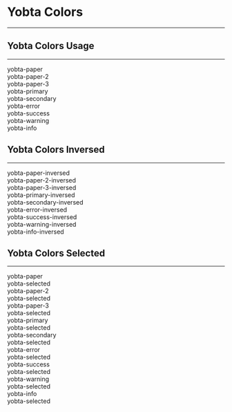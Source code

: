 
<Meta title="Colors/Yobta Colors" />

# Yobta Colors

---

## Yobta Colors Usage

---

<Canvas>
  <Story name="Yobta Colors Usage">
    <div className="grid sm:grid-cols-1 md:grid-cols-2 lg:grid-cols-3 xl:grid-cols-4 gap-4">
      <div className="p-2 text-center rounded yobta-paper">yobta-paper</div>
      <div className="p-2 text-center rounded yobta-paper-2">yobta-paper-2</div>
      <div className="p-2 text-center rounded yobta-paper-3">yobta-paper-3</div>
      <div className="p-2 text-center rounded yobta-primary">yobta-primary</div>
      <div className="p-2 text-center rounded yobta-secondary">
        yobta-secondary
      </div>
      <div className="p-2 text-center rounded yobta-error">yobta-error</div>
      <div className="p-2 text-center rounded yobta-success">yobta-success</div>
      <div className="p-2 text-center rounded yobta-warning">yobta-warning</div>
      <div className="p-2 text-center rounded yobta-info">yobta-info</div>
    </div>
  </Story>
</Canvas>

## Yobta Colors Inversed

---

<Canvas>
  <Story name="Yobta Colors Inversed">
    <div className="grid sm:grid-cols-1 md:grid-cols-2 lg:grid-cols-3 xl:grid-cols-4 gap-4">
      <div className="p-2 text-center rounded yobta-paper-inversed">
        yobta-paper-inversed
      </div>
      <div className="p-2 text-center rounded yobta-paper-2-inversed">
        yobta-paper-2-inversed
      </div>
      <div className="p-2 text-center rounded yobta-paper-3-inversed">
        yobta-paper-3-inversed
      </div>
      <div className="p-2 text-center rounded yobta-primary-inversed">
        yobta-primary-inversed
      </div>
      <div className="p-2 text-center rounded yobta-secondary-inversed">
        yobta-secondary-inversed
      </div>
      <div className="p-2 text-center rounded yobta-error-inversed">
        yobta-error-inversed
      </div>
      <div className="p-2 text-center rounded yobta-success-inversed">
        yobta-success-inversed
      </div>
      <div className="p-2 text-center rounded yobta-warning-inversed">
        yobta-warning-inversed
      </div>
      <div className="p-2 text-center rounded yobta-info-inversed">
        yobta-info-inversed
      </div>
    </div>
  </Story>
</Canvas>

## Yobta Colors Selected

---

<Canvas>
  <Story name="Yobta Colors Selected">
    <div className="grid sm:grid-cols-1 md:grid-cols-2 lg:grid-cols-3 xl:grid-cols-4 gap-4">
      <div className="p-2 text-center rounded yobta-paper">
        yobta-paper
        <div className="text-center">
          <span className="max-w-fit text-center yobta-selected">
            yobta-selected
          </span>
        </div>
      </div>
      <div className="p-2 text-center rounded yobta-paper-2">
        yobta-paper-2
        <div className="text-center">
          <span className="max-w-fit text-center yobta-selected">
            yobta-selected
          </span>
        </div>
      </div>
      <div className="p-2 text-center rounded yobta-paper-3">
        yobta-paper-3
        <div className="text-center">
          <span className="max-w-fit text-center yobta-selected">
            yobta-selected
          </span>
        </div>
      </div>
      <div className="p-2 text-center rounded yobta-primary">
        yobta-primary
        <div className="text-center">
          <span className="max-w-fit text-center yobta-selected">
            yobta-selected
          </span>
        </div>
      </div>
      <div className="p-2 text-center rounded yobta-secondary">
        yobta-secondary
        <div className="text-center">
          <span className="max-w-fit text-center yobta-selected">
            yobta-selected
          </span>
        </div>
      </div>
      <div className="p-2 text-center rounded yobta-error">
        yobta-error
        <div className="text-center">
          <span className="max-w-fit text-center yobta-selected">
            yobta-selected
          </span>
        </div>
      </div>
      <div className="p-2 text-center rounded yobta-success">
        yobta-success
        <div className="text-center">
          <span className="max-w-fit text-center yobta-selected">
            yobta-selected
          </span>
        </div>
      </div>
      <div className="p-2 text-center rounded yobta-warning">
        yobta-warning
        <div className="text-center">
          <span className="max-w-fit text-center yobta-selected">
            yobta-selected
          </span>
        </div>
      </div>
      <div className="p-2 text-center rounded yobta-info">
        yobta-info
        <div className="text-center">
          <span className="max-w-fit text-center yobta-selected">
            yobta-selected
          </span>
        </div>
      </div>
    </div>
  </Story>
</Canvas>
